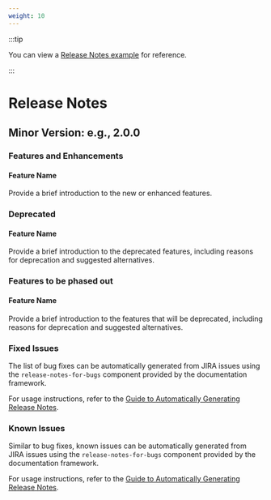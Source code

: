 ```yaml
---
weight: 10
---
```


:::tip

You can view a [Release Notes example](https://product-doc-guide.alauda.cn/template/release_notes/example.html) for reference.

:::

# Release Notes

## Minor Version: e.g., 2.0.0

### Features and Enhancements

#### Feature Name
Provide a brief introduction to the new or enhanced features.


### Deprecated

#### Feature Name
Provide a brief introduction to the deprecated features, including reasons for deprecation and suggested alternatives.


### Features to be phased out

#### Feature Name
Provide a brief introduction to the features that will be deprecated, including reasons for deprecation and suggested alternatives.


### Fixed Issues

The list of bug fixes can be automatically generated from JIRA issues using the `release-notes-for-bugs` component provided by the documentation framework.

For usage instructions, refer to the [Guide to Automatically Generating Release Notes](https://product-doc-guide.alauda.cn/guide/auto_gen_releasenotes.html).


### Known Issues

Similar to bug fixes, known issues can be automatically generated from JIRA issues using the `release-notes-for-bugs` component provided by the documentation framework.

For usage instructions, refer to the [Guide to Automatically Generating Release Notes](https://product-doc-guide.alauda.cn/guide/auto_gen_releasenotes.html).